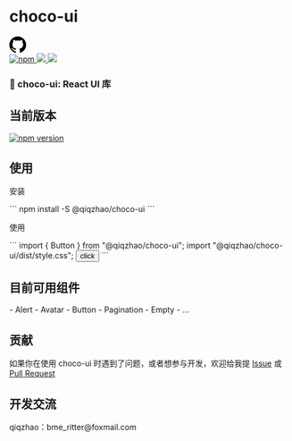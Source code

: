 
<Meta title="Quick Start/Choco UI handbook" />

<div style={{ display: "flex", alignItems: "center", gap: "10px" }}>
  <h1>choco-ui</h1>
  <a href="https://github.com/choco-ui/choco-ui" target="__blank">
    <svg
      viewBox="0 0 24 24"
      width="30"
      height="30"
      fill="none"
      xmlns="http://www.w3.org/2000/svg"
    >
      <path
        fillRule="evenodd"
        clipRule="evenodd"
        d="M12 0C5.37 0 0 5.37 0 12c0 5.31 3.435 9.795 8.205 11.385c.6.105.825-.255.825-.57c0-.285-.015-1.23-.015-2.235c-3.015.555-3.795-.735-4.035-1.41c-.135-.345-.72-1.41-1.23-1.695c-.42-.225-1.02-.78-.015-.795c.945-.015 1.62.87 1.845 1.23c1.08 1.815 2.805 1.305 3.495.99c.105-.78.42-1.305.765-1.605c-2.67-.3-5.46-1.335-5.46-5.925c0-1.305.465-2.385 1.23-3.225c-.12-.3-.54-1.53.12-3.18c0 0 1.005-.315 3.3 1.23c.96-.265 1.98-.395 3-.395s2.04.13 3 .395c2.295-1.545 3.3-1.23 3.3-1.23c.66 1.65.24 2.88.12 3.18c.765.84 1.23 1.905 1.23 3.225c0 4.605-2.805 5.625-5.475 5.925c.435.375.81 1.095.81 2.22c0 1.605-.015 2.895-.015 3.3c0 .315.225.69.825.57A12.02 12.02 0 0 0 24 12c0-6.63-5.37-12-12-12Z"
        fill="#000"
      />
    </svg>
  </a>
</div>

<div>
  <a href="https://www.npmjs.com/package/@qiqzhao/choco-ui" title="npm">
    <img
      src="https://img.shields.io/npm/dm/choco-ui.svg?style=for-the-badge"
      alt="npm"
    />
  </a>

<a href="https://isitmaintained.com/project/choco-ui/choco-ui">
  <img src="https://img.shields.io/github/issues/choco-ui/choco-ui.svg?style=for-the-badge" />
</a>

  <a href="https://github.com/choco-ui/choco-ui">
    <img src="https://img.shields.io/github/stars/choco-ui/choco-ui.svg?style=for-the-badge" />
  </a>
</div>

<h3 style={{ margin: "16px 0" }}>🍫 choco-ui: React UI 库</h3>

<h2>当前版本</h2>
<div>
  <a href="https://badge.fury.io/js/choco-ui" title="npm">
    <img
      src="https://img.shields.io/npm/v/choco-ui.svg?style=for-the-badge"
      alt="npm version"
    />
  </a>
</div>

<h2>使用</h2>
<div>
  <p>安装</p>
  ```
  npm install -S @qiqzhao/choco-ui
  ```

  <p>使用</p>
  ```
  import { Button } from "@qiqzhao/choco-ui";
  import "@qiqzhao/choco-ui/dist/style.css";

  <Button type="primary">
    <span>click</span>
  </Button>
  ```
</div>

<h2>目前可用组件</h2>
<div>
  - Alert
  - Avatar
  - Button
  - Pagination
  - Empty
  - ...
</div>

<h2>贡献</h2>
<div>
  如果你在使用 choco-ui 时遇到了问题，或者想参与开发，欢迎给我提
  <a href="https://github.com/choco-ui/choco-ui/issues">Issue</a> 或
  <a href="https://github.com/choco-ui/choco-ui/pulls">Pull Request</a>
</div>

<h2>开发交流</h2>
<div>qiqzhao：bme_ritter@foxmail.com</div>

<style></style>
